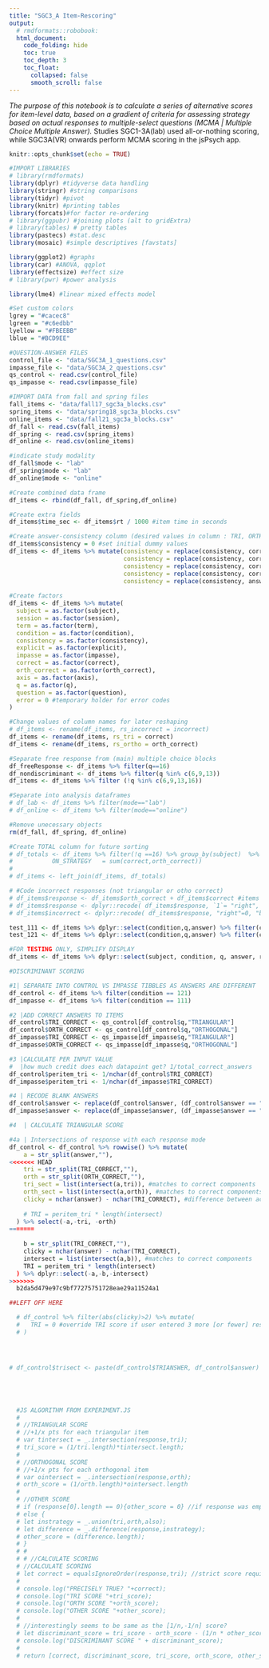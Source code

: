 ```yaml
---
title: "SGC3_A Item-Rescoring"
output: 
  # rmdformats::robobook:
  html_document:
    code_folding: hide
    toc: true
    toc_depth: 3
    toc_float:
      collapsed: false
      smooth_scroll: false
---
```


*The purpose of this notebook is to calculate a series of alternative scores for item-level data, based on a gradient of criteria for assessing strategy based on actual responses to multiple-select questions (MCMA | Multiple Choice Multiple Answer).* Studies SGC1-3A(lab) used all-or-nothing scoring, while SGC3A(VR) onwards perform MCMA scoring in the jsPsych app. 

```r
knitr::opts_chunk$set(echo = TRUE)

#IMPORT LIBRARIES
# library(rmdformats)
library(dplyr) #tidyverse data handling
library(stringr) #string comparisons
library(tidyr) #pivot
library(knitr) #printing tables
library(forcats)#for factor re-ordering
# library(ggpubr) #joining plots (alt to gridExtra)
# library(tables) # pretty tables
library(pastecs) #stat.desc
library(mosaic) #simple descriptives [favstats]

library(ggplot2) #graphs
library(car) #ANOVA, qqplot
library(effectsize) #effect size
# library(pwr) #power analysis

library(lme4) #linear mixed effects model

#Set custom colors 
lgrey = "#cacec8"
lgreen = "#c6edbb"
lyellow = "#FBEEBB"
lblue = "#BCD9EE"


```
  
```r

#QUESTION-ANSWER FILES
control_file <- "data/SGC3A_1_questions.csv"
impasse_file <- "data/SGC3A_2_questions.csv"
qs_control <- read.csv(control_file)
qs_impasse <- read.csv(impasse_file)

#IMPORT DATA from fall and spring files
fall_items <- "data/fall17_sgc3a_blocks.csv"
spring_items <- "data/spring18_sgc3a_blocks.csv"
online_items <- "data/fall21_sgc3a_blocks.csv"
df_fall <- read.csv(fall_items)
df_spring <- read.csv(spring_items)
df_online <- read.csv(online_items)

#indicate study modality
df_fall$mode <- "lab"
df_spring$mode <- "lab"
df_online$mode <- "online"

#Create combined data frame
df_items <- rbind(df_fall, df_spring,df_online)

#Create extra fields 
df_items$time_sec <- df_items$rt / 1000 #item time in seconds

#Create answer-consistency column (desired values in column : TRI, ORTH, BOTH, NONE)
df_items$consistency = 0 #set initial dummy values
df_items <- df_items %>% mutate(consistency = replace(consistency, correct==1 & orth_correct==1, "Both"), #both
                                consistency = replace(consistency, correct==0 & orth_correct==1, "Ortho"), #orthogonal
                                consistency = replace(consistency, correct==1 & orth_correct==0, "Tri"), #triangular
                                consistency = replace(consistency, correct==0 & orth_correct==0, "Neither"), #neither
                                consistency = replace(consistency, answer=="", "BLANK")) #neither and BLANK
                   
#Create factors 
df_items <- df_items %>% mutate(
  subject = as.factor(subject),
  session = as.factor(session),
  term = as.factor(term),
  condition = as.factor(condition),
  consistency = as.factor(consistency),
  explicit = as.factor(explicit),
  impasse = as.factor(impasse),
  correct = as.factor(correct),
  orth_correct = as.factor(orth_correct),
  axis = as.factor(axis),
  q = as.factor(q),
  question = as.factor(question),
  error = 0 #temporary holder for error codes
)

#Change values of column names for later reshaping
# df_items <- rename(df_items, rs_incorrect = incorrect)
df_items <- rename(df_items, rs_tri = correct)
df_items <- rename(df_items, rs_ortho = orth_correct)

#Separate free response from (main) multiple choice blocks
df_freeResponse <- df_items %>% filter(q==16)
df_nondiscriminant <- df_items %>% filter(q %in% c(6,9,13)) 
df_items <- df_items %>% filter (!q %in% c(6,9,13,16))

#Separate into analysis dataframes
# df_lab <- df_items %>% filter(mode=="lab")
# df_online <- df_items %>% filter(mode=="online")

#Remove unecessary objects
rm(df_fall, df_spring, df_online)
```

```r
#Create TOTAL column for future sorting
# df_totals <- df_items %>% filter(!q ==16) %>% group_by(subject)  %>% summarise(TOTAL_CORRECT = sum(correct),
#           ON_STRATEGY   = sum(correct,orth_correct))
# 
# df_items <- left_join(df_items, df_totals)

# #Code incorrect responses (not triangular or otho correct)
# df_items$response <- df_items$orth_correct + df_items$correct #items not correct in tri or orth interpretation
# df_items$response <- dplyr::recode( df_items$response, `1`= "right", `2`="both", `0`="wrong" )
# df_items$incorrect <- dplyr::recode( df_items$response, "right"=0, "both"=0, "wrong"=1 )

test_111 <- df_items %>% dplyr::select(condition,q,answer) %>% filter(condition==111) %>%  group_by(q,condition,answer) %>% summarize(count=n())
test_121 <- df_items %>% dplyr::select(condition,q,answer) %>% filter(condition==121) %>% group_by(q,condition,answer) %>% summarize(count=n())
```


```r


#FOR TESTING ONLY, SIMPLIFY DISPLAY
df_items <- df_items %>% dplyr::select(subject, condition, q, answer, rs_tri, rs_ortho)

#DISCRIMINANT SCORING

#1| SEPARATE INTO CONTROL VS IMPASSE TIBBLES AS ANSWERS ARE DIFFERENT
df_control <- df_items %>% filter(condition == 121)
df_impasse <- df_items %>% filter(condition == 111)

#2 |ADD CORRECT ANSWERS TO ITEMS 
df_control$TRI_CORRECT <- qs_control[df_control$q,"TRIANGULAR"]
df_control$ORTH_CORRECT <- qs_control[df_control$q,"ORTHOGONAL"]
df_impasse$TRI_CORRECT <- qs_impasse[df_impasse$q,"TRIANGULAR"]
df_impasse$ORTH_CORRECT <- qs_impasse[df_impasse$q,"ORTHOGONAL"]

#3 |CALCULATE PER INPUT VALUE 
#  |how much credit does each datapoint get? 1/total_correct_answers
df_control$peritem_tri <- 1/nchar(df_control$TRI_CORRECT)
df_impasse$peritem_tri <- 1/nchar(df_impasse$TRI_CORRECT)

#4 | RECODE BLANK ANSWERS
df_control$answer <- replace(df_control$answer, (df_control$answer == ""),"-")
df_impasse$answer <- replace(df_impasse$answer, (df_impasse$answer == ""),"-")

#4  | CALCULATE TRIANGULAR SCORE

#4a | Intersections of response with each response mode
df_control <- df_control %>% rowwise() %>% mutate(
    a = str_split(answer,""), 
<<<<<<< HEAD
    tri = str_split(TRI_CORRECT,""),
    orth = str_split(ORTH_CORRECT,""),
    tri_sect = list(intersect(a,tri)), #matches to correct components
    orth_sect = list(intersect(a,orth)), #matches to correct components
    clicky = nchar(answer) - nchar(TRI_CORRECT), #difference between actual & correct num data points
    
    # TRI = peritem_tri * length(intersect)
  ) %>% select(-a,-tri, -orth) 
=======
  
    b = str_split(TRI_CORRECT,""),
    clicky = nchar(answer) - nchar(TRI_CORRECT),
    intersect = list(intersect(a,b)), #matches to correct components
    TRI = peritem_tri * length(intersect)
  ) %>% dplyr::select(-a,-b,-intersect) 
>>>>>>> 
  b2da5d479e97c9bf77275751728eae29a11524a1

##LEFT OFF HERE 

  # df_control %>% filter(abs(clicky)>2) %>% mutate(
  #   TRI = 0 #override TRI score if user entered 3 more [or fewer] responses than required
  # )




# df_control$trisect <- paste(df_control$TRIANSWER, df_control$answer)





  #JS ALGORITHM FROM EXPERIMENT.JS 
  # 
  # //TRIANGULAR SCORE
  # //+1/x pts for each triangular item
  # var tintersect = _.intersection(response,tri);
  # tri_score = (1/tri.length)*tintersect.length;
  # 
  # //ORTHOGONAL SCORE
  # //+1/x pts for each orthogonal item
  # var ointersect = _.intersection(response,orth);
  # orth_score = (1/orth.length)*ointersect.length
  # 
  # //OTHER SCORE
  # if (response[0].length == 0){other_score = 0} //if response was empty set
  # else {
  # let instrategy = _.union(tri,orth,also); 
  # let difference = _.difference(response,instrategy);
  # other_score = (difference.length);
  # }
  # # 
  # # //CALCULATE SCORING
  # //CALCULATE SCORING
  # let correct = equalsIgnoreOrder(response,tri); //strict score requires exact match 
  # 
  # console.log("PRECISELY TRUE? "+correct);
  # console.log("TRI SCORE "+tri_score);
  # console.log("ORTH SCORE "+orth_score);
  # console.log("OTHER SCORE "+other_score);
  # 
  # //interestingly seems to be same as the [1/n,-1/n] score?
  # let discriminant_score = tri_score - orth_score - (1/n * other_score);
  # console.log("DISCRIMINANT SCORE " + discriminant_score);
  # 
  # return [correct, discriminant_score, tri_score, orth_score, other_score]; 
```
